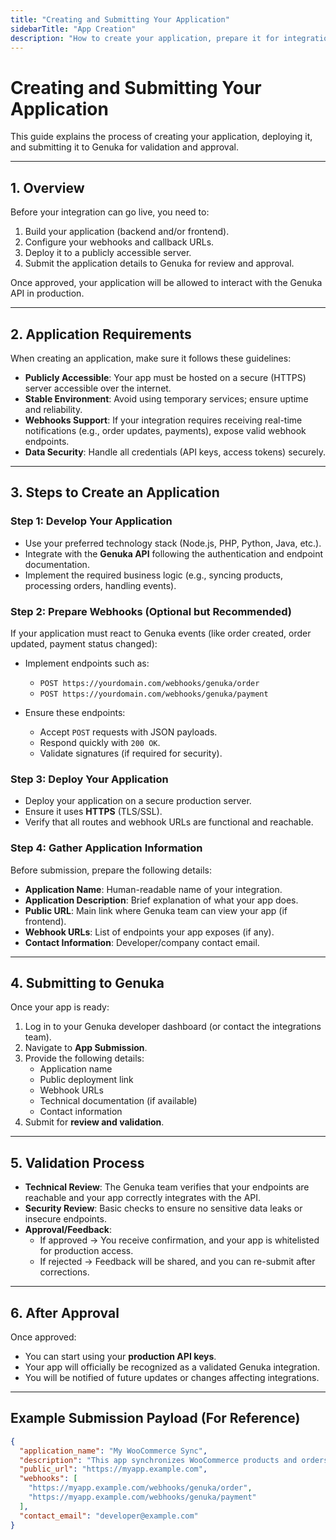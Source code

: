 ```yaml
---
title: "Creating and Submitting Your Application"
sidebarTitle: "App Creation"
description: "How to create your application, prepare it for integration, and submit it to Genuka for validation and approval."
---
```


# Creating and Submitting Your Application

This guide explains the process of creating your application, deploying it, and submitting it to Genuka for validation and approval.  

---

## 1. Overview

Before your integration can go live, you need to:

1. Build your application (backend and/or frontend).
2. Configure your webhooks and callback URLs.
3. Deploy it to a publicly accessible server.
4. Submit the application details to Genuka for review and approval.

Once approved, your application will be allowed to interact with the Genuka API in production.

---

## 2. Application Requirements

When creating an application, make sure it follows these guidelines:

- **Publicly Accessible**: Your app must be hosted on a secure (HTTPS) server accessible over the internet.
- **Stable Environment**: Avoid using temporary services; ensure uptime and reliability.
- **Webhooks Support**: If your integration requires receiving real-time notifications (e.g., order updates, payments), expose valid webhook endpoints.
- **Data Security**: Handle all credentials (API keys, access tokens) securely.

---

## 3. Steps to Create an Application

### Step 1: Develop Your Application
- Use your preferred technology stack (Node.js, PHP, Python, Java, etc.).
- Integrate with the **Genuka API** following the authentication and endpoint documentation.
- Implement the required business logic (e.g., syncing products, processing orders, handling events).

### Step 2: Prepare Webhooks (Optional but Recommended)
If your application must react to Genuka events (like order created, order updated, payment status changed):

- Implement endpoints such as:
  - `POST https://yourdomain.com/webhooks/genuka/order`
  - `POST https://yourdomain.com/webhooks/genuka/payment`

- Ensure these endpoints:
  - Accept `POST` requests with JSON payloads.
  - Respond quickly with `200 OK`.
  - Validate signatures (if required for security).

### Step 3: Deploy Your Application
- Deploy your application on a secure production server.
- Ensure it uses **HTTPS** (TLS/SSL).
- Verify that all routes and webhook URLs are functional and reachable.

### Step 4: Gather Application Information
Before submission, prepare the following details:

- **Application Name**: Human-readable name of your integration.
- **Application Description**: Brief explanation of what your app does.
- **Public URL**: Main link where Genuka team can view your app (if frontend).
- **Webhook URLs**: List of endpoints your app exposes (if any).
- **Contact Information**: Developer/company contact email.

---

## 4. Submitting to Genuka

Once your app is ready:

1. Log in to your Genuka developer dashboard (or contact the integrations team).
2. Navigate to **App Submission**.
3. Provide the following details:
   - Application name
   - Public deployment link
   - Webhook URLs
   - Technical documentation (if available)
   - Contact information
4. Submit for **review and validation**.

---

## 5. Validation Process

- **Technical Review**: The Genuka team verifies that your endpoints are reachable and your app correctly integrates with the API.
- **Security Review**: Basic checks to ensure no sensitive data leaks or insecure endpoints.
- **Approval/Feedback**: 
  - If approved → You receive confirmation, and your app is whitelisted for production access.
  - If rejected → Feedback will be shared, and you can re-submit after corrections.

---

## 6. After Approval

Once approved:

- You can start using your **production API keys**.
- Your app will officially be recognized as a validated Genuka integration.
- You will be notified of future updates or changes affecting integrations.

---

## Example Submission Payload (For Reference)

```json
{
  "application_name": "My WooCommerce Sync",
  "description": "This app synchronizes WooCommerce products and orders with Genuka.",
  "public_url": "https://myapp.example.com",
  "webhooks": [
    "https://myapp.example.com/webhooks/genuka/order",
    "https://myapp.example.com/webhooks/genuka/payment"
  ],
  "contact_email": "developer@example.com"
}
